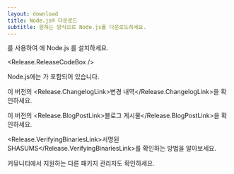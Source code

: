 ```yaml
---
layout: download
title: Node.js® 다운로드
subtitle: 원하는 방식으로 Node.js를 다운로드하세요.
---
```


<section>
<Release.PlatformDropdown />를 사용하여 <Release.OperatingSystemDropdown exclude={["AIX"]} />에 Node.js <Release.VersionDropdown />를 설치하세요.

<Release.ReleaseCodeBox />
</section>

<section>
Node.js에는 <Release.NpmLink />가 포함되어 있습니다.

이 버전의 <Release.ChangelogLink>변경 내역</Release.ChangelogLink>을 확인하세요.

이 버전의 <Release.BlogPostLink>블로그 게시물</Release.BlogPostLink>을 확인하세요.

<Release.VerifyingBinariesLink>서명된 SHASUMS</Release.VerifyingBinariesLink>를
확인하는 방법을 알아보세요.

커뮤니티에서 지원하는 다른 <LinkWithArrow href="/download/package-manager/all">패키지 관리자</LinkWithArrow>도 확인하세요.

</section>
